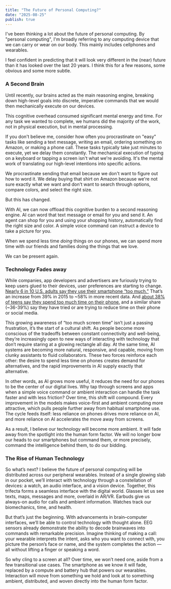 ```yaml
---
title: "The Future of Personal Computing?"
date: "2025-08-25"
publish: true
---
```


I've been thinking a lot about the future of personal computing. By "personal computing", I'm broadly referring to any computing device that we can carry or wear on our body. This mainly includes cellphones and wearables.

I feel confident in predicting that it will look very different in the (near) future than it has looked over the last 20 years. I think this for a few reasons, some obvious and some more subtle.

### A Second Brain

Until recently, our brains acted as the main reasoning engine, breaking down high-level goals into discrete, imperative commands that we would then mechanically execute on our devices.

This cognitive overhead consumed significant mental energy and time. For any task we wanted to complete, we humans did the majority of the work, not in physical execution, but in mental processing.

If you don't believe me, consider how often you procrastinate on "easy" tasks like sending a text message, writing an email, ordering something on Amazon, or making a phone call. These tasks typically take just minutes to execute, yet we delay them constantly. The mechanical execution of typing on a keyboard or tapping a screen isn't what we're avoiding. It's the mental work of translating our high-level intentions into specific actions.

We procrastinate sending that email because we don't want to figure out how to word it. We delay buying that shirt on Amazon because we're not sure exactly what we want and don't want to search through options, compare colors, and select the right size.

But this has changed.

With AI, we can now offload this cognitive burden to a second reasoning engine. AI can word that text message or email for you and send it. An agent can shop for you and using your shopping history, automatically find the right size and color. A simple voice command can instruct a device to take a picture for you.

When we spend less time _doing_ things on our phones, we can spend more time with our friends and families doing the things that we love.

We can be present again.

### Technology Fades away

While companies, app developers and advertisers are furiously trying to keep users glued to their devices, user preferences are starting to change. [Nearly 6 in 10 U.S. adults say they use their smartphone “too much.”](https://news.gallup.com/poll/393785/americans-close-wary-bond-smartphone.aspx?utm_source=chatgpt.com) That’s an increase from 39% in 2015 to ~58% in more recent data. And [about 38% of teens say they spend too much time on their phone.](https://www.pewresearch.org/internet/2024/03/11/how-teens-and-parents-approach-screen-time/?utm_source=chatgpt.com) and a similar share (~36-39%) say they have tried or are trying to reduce time on their phone or social media.

This growing awareness of “too much screen time” isn’t just a passing frustration, it’s the start of a cultural shift. As people become more conscious of the tradeoffs between constant connectivity and well-being, they’re increasingly open to new ways of interacting with technology that don’t require staring at a glowing rectangle all day. At the same time, AI systems are becoming more natural, responsive, and capable, moving from clunky assistants to fluid collaborators. These two forces reinforce each other: the desire to spend less time on phones creates demand for alternatives, and the rapid improvements in AI supply exactly that alternative.

In other words, as AI grows more useful, it reduces the need for our phones to be the center of our digital lives. Why tap through screens and apps when a simple voice command or ambient interaction can handle the task faster and with less friction? Over time, this shift will compound. Every improvement in the models makes voice-first and ambient computing more attractive, which pulls people further away from habitual smartphone use. The cycle feeds itself: less reliance on phones drives more reliance on AI, and more reliance on AI accelerates the move away from screens.

As a result, I believe our technology will become more ambient. It will fade away from the spotlight into the human form factor. We will no longer bow our heads to our smartphones but command them, or more precisely, command the intelligence behind them, to do our bidding.

### The Rise of Human Technology

So what’s next? I believe the future of personal computing will be distributed across our peripheral wearables. Instead of a single glowing slab in our pocket, we’ll interact with technology through a constellation of devices: a watch, an audio interface, and a vision device. Together, this trifecta forms a seamless interface with the digital world. Glasses let us see texts, maps, messages and more, overlaid in AR/VR. Earbuds give us always-on audio for calls and ambient information. Watches track our biomechanics, time, and health.

But that’s just the beginning. With advancements in brain–computer interfaces, we’ll be able to control technology with thought alone. EEG sensors already demonstrate the ability to decode brainwaves into commands with remarkable precision. Imagine thinking of making a call: your wearable interprets the intent, asks who you want to connect with, you picture the person’s face or name, and the system completes the action — all without lifting a finger or speaking a word.

So why cling to a screen at all? Over time, we won’t need one, aside from a few transitional use cases. The smartphone as we know it will fade, replaced by a compute and battery hub that powers our wearables. Interaction will move from something we hold and look at to something ambient, distributed, and woven directly into the human form factor.
